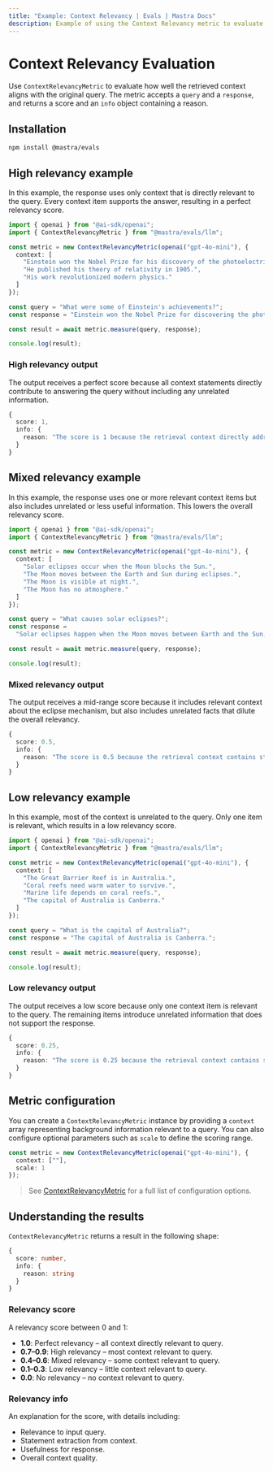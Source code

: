 ```yaml
---
title: "Example: Context Relevancy | Evals | Mastra Docs"
description: Example of using the Context Relevancy metric to evaluate how relevant context information is to a query.
---
```



# Context Relevancy Evaluation

<ScorerCallout />

Use `ContextRelevancyMetric` to evaluate how well the retrieved context aligns with the original query. The metric accepts a `query` and a `response`, and returns a score and an `info` object containing a reason.

## Installation

```bash copy
npm install @mastra/evals
```

## High relevancy example

In this example, the response uses only context that is directly relevant to the query. Every context item supports the answer, resulting in a perfect relevancy score.

```typescript filename="src/example-high-context-relevancy.ts" showLineNumbers copy
import { openai } from "@ai-sdk/openai";
import { ContextRelevancyMetric } from "@mastra/evals/llm";

const metric = new ContextRelevancyMetric(openai("gpt-4o-mini"), {
  context: [
    "Einstein won the Nobel Prize for his discovery of the photoelectric effect.",
    "He published his theory of relativity in 1905.",
    "His work revolutionized modern physics."
  ]
});

const query = "What were some of Einstein's achievements?";
const response = "Einstein won the Nobel Prize for discovering the photoelectric effect and published his groundbreaking theory of relativity.";

const result = await metric.measure(query, response);

console.log(result);
```

### High relevancy output

The output receives a perfect score because all context statements directly contribute to answering the query without including any unrelated information.

```typescript
{
  score: 1,
  info: {
    reason: "The score is 1 because the retrieval context directly addresses the input by highlighting Einstein's significant achievements, making it entirely relevant."
  }
}
```

## Mixed relevancy example

In this example, the response uses one or more relevant context items but also includes unrelated or less useful information. This lowers the overall relevancy score.

```typescript filename="src/example-mixed-context-relevancy.ts" showLineNumbers copy
import { openai } from "@ai-sdk/openai";
import { ContextRelevancyMetric } from "@mastra/evals/llm";

const metric = new ContextRelevancyMetric(openai("gpt-4o-mini"), {
  context: [
    "Solar eclipses occur when the Moon blocks the Sun.",
    "The Moon moves between the Earth and Sun during eclipses.",
    "The Moon is visible at night.",
    "The Moon has no atmosphere."
  ]
});

const query = "What causes solar eclipses?";
const response =
  "Solar eclipses happen when the Moon moves between Earth and the Sun, blocking sunlight.";

const result = await metric.measure(query, response);

console.log(result);
```

### Mixed relevancy output

The output receives a mid-range score because it includes relevant context about the eclipse mechanism, but also includes unrelated facts that dilute the overall relevancy.

```typescript
{
  score: 0.5,
  info: {
    reason: "The score is 0.5 because the retrieval context contains statements that are irrelevant to the input, such as 'The Moon is visible at night' and 'The Moon has no atmosphere', which do not explain the causes of solar eclipses. This lack of relevant information significantly lowers the contextual relevancy score."
  }
}
```

## Low relevancy example

In this example, most of the context is unrelated to the query. Only one item is relevant, which results in a low relevancy score.

```typescript filename="src/example-low-context-relevancy.ts" showLineNumbers copy
import { openai } from "@ai-sdk/openai";
import { ContextRelevancyMetric } from "@mastra/evals/llm";

const metric = new ContextRelevancyMetric(openai("gpt-4o-mini"), {
  context: [
    "The Great Barrier Reef is in Australia.",
    "Coral reefs need warm water to survive.",
    "Marine life depends on coral reefs.",
    "The capital of Australia is Canberra."
  ]
});

const query = "What is the capital of Australia?";
const response = "The capital of Australia is Canberra.";

const result = await metric.measure(query, response);

console.log(result);
```

### Low relevancy output

The output receives a low score because only one context item is relevant to the query. The remaining items introduce unrelated information that does not support the response.

```typescript
{
  score: 0.25,
  info: {
    reason: "The score is 0.25 because the retrieval context contains statements that are completely irrelevant to the input question about the capital of Australia. For instance, 'The Great Barrier Reef is in Australia' and 'Coral reefs need warm water to survive' do not provide any geographical or political information related to the capital, thus failing to address the inquiry."
  }
}
```

## Metric configuration

You can create a `ContextRelevancyMetric` instance by providing a `context` array representing background information relevant to a query. You can also configure optional parameters such as `scale` to define the scoring range.

```typescript showLineNumbers copy
const metric = new ContextRelevancyMetric(openai("gpt-4o-mini"), {
  context: [""],
  scale: 1
});
```

> See [ContextRelevancyMetric](/reference/evals/context-relevancy.mdx) for a full list of configuration options.

## Understanding the results

`ContextRelevancyMetric` returns a result in the following shape:

```typescript
{
  score: number,
  info: {
    reason: string
  }
}
```

### Relevancy score

A relevancy score between 0 and 1:

- **1.0**: Perfect relevancy – all context directly relevant to query.
- **0.7–0.9**: High relevancy – most context relevant to query.
- **0.4–0.6**: Mixed relevancy – some context relevant to query.
- **0.1–0.3**: Low relevancy – little context relevant to query.
- **0.0**: No relevancy – no context relevant to query.

### Relevancy info

An explanation for the score, with details including:

- Relevance to input query.
- Statement extraction from context.
- Usefulness for response.
- Overall context quality.

<GithubLink
  marginTop='mt-16'
  link="https://github.com/mastra-ai/mastra/blob/main/examples/basics/evals/context-relevancy"
/>
